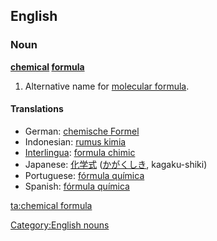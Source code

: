 ==English==

===Noun===
'''[[chemical]] [[formula]]'''

# Alternative name for [[molecular formula]].

====Translations====
*German: [[chemische Formel]] {{f}}
*Indonesian: [[rumus kimia]]
*[[Interlingua]]: [[formula chimic]]
*Japanese: [[化学式]] ([[かがくしき]], kagaku-shiki)
*Portuguese: [[fórmula química]] {{f}}
*Spanish: [[fórmula química]] {{f}}

[[Category:English nouns]]

[[ta:chemical formula]]